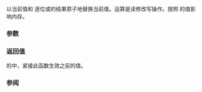 {{cpp/atomic/atomic/title|fetch_or}}
{{cpp/atomic/atomic/navbar}}
{{dcl begin}}
{{dcl h|{{tt|atomic&lt;}}''整数类型''{{sep}}{{tt|&gt;}} 特化才有的成员}}
{{dcl|num=1|since=c++11|1=
T fetch_or( T arg, std::memory_order order =
                       std::memory_order_seq_cst ) noexcept;
}}
{{dcl|num=2|since=c++11|1=
T fetch_or( T arg, std::memory_order order =
                       std::memory_order_seq_cst ) volatile noexcept;
}}
{{dcl end}}

以当前值和 {{c|arg}} 逐位或的结果原子地替换当前值。运算是读修改写操作。按照 {{c|order}} 的值影响内存。

{{rrev|since=c++20|
重载 {{v|2}} 在参与重载决议且 {{c|std::atomic&lt;T&gt;::is_always_lock_free}} 是 {{c|false}} 时被弃用。
}}

===参数===
{{par begin}}
{{par|arg|逐位或的另一实参}}
{{par|order|强制的内存定序约束}}
{{par end}}

===返回值===
{{c|*this}} 的{{ls|cpp/atomic/memory order#修改顺序}}中，紧接此函数生效之前的值。 

===参阅===
{{dsc begin}}
{{dsc inc|cpp/atomic/dsc atomic_fetch_or}}
{{dsc end}}

{{langlinks|de|en|es|fr|it|ja|pt|ru}}
